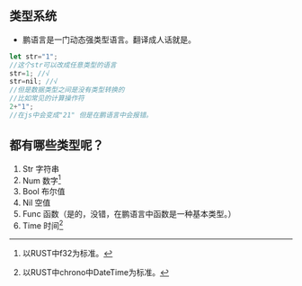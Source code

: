 ## 类型系统
+ 鹏语言是一门动态强类型语言。翻译成人话就是。
```ts
let str="1";
//这个str可以改成任意类型的语言
str=1; //√
str=nil; //√
//但是数据类型之间是没有类型转换的
//比如常见的计算操作符
2+"1";
//在js中会变成"21" 但是在鹏语言中会报错。 
```
## 都有哪些类型呢？
1. Str 字符串
2. Num 数字[^ps1]
3. Bool 布尔值
4. Nil 空值
5. Func 函数（是的，没错，在鹏语言中函数是一种基本类型。）
6. Time 时间[^p32]
[^ps1]: 以RUST中f32为标准。
[^p32]: 以RUST中chrono中DateTime为标准。